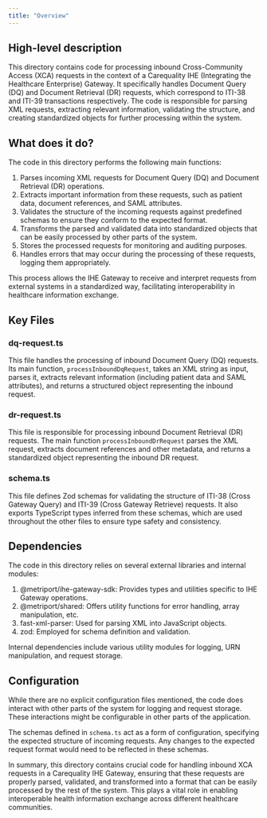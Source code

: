 ```yaml
---
title: "Overview"
---
```


## High-level description
This directory contains code for processing inbound Cross-Community Access (XCA) requests in the context of a Carequality IHE (Integrating the Healthcare Enterprise) Gateway. It specifically handles Document Query (DQ) and Document Retrieval (DR) requests, which correspond to ITI-38 and ITI-39 transactions respectively. The code is responsible for parsing XML requests, extracting relevant information, validating the structure, and creating standardized objects for further processing within the system.

## What does it do?
The code in this directory performs the following main functions:

1. Parses incoming XML requests for Document Query (DQ) and Document Retrieval (DR) operations.
2. Extracts important information from these requests, such as patient data, document references, and SAML attributes.
3. Validates the structure of the incoming requests against predefined schemas to ensure they conform to the expected format.
4. Transforms the parsed and validated data into standardized objects that can be easily processed by other parts of the system.
5. Stores the processed requests for monitoring and auditing purposes.
6. Handles errors that may occur during the processing of these requests, logging them appropriately.

This process allows the IHE Gateway to receive and interpret requests from external systems in a standardized way, facilitating interoperability in healthcare information exchange.

## Key Files

### dq-request.ts
This file handles the processing of inbound Document Query (DQ) requests. Its main function, `processInboundDqRequest`, takes an XML string as input, parses it, extracts relevant information (including patient data and SAML attributes), and returns a structured object representing the inbound request.

### dr-request.ts
This file is responsible for processing inbound Document Retrieval (DR) requests. The main function `processInboundDrRequest` parses the XML request, extracts document references and other metadata, and returns a standardized object representing the inbound DR request.

### schema.ts
This file defines Zod schemas for validating the structure of ITI-38 (Cross Gateway Query) and ITI-39 (Cross Gateway Retrieve) requests. It also exports TypeScript types inferred from these schemas, which are used throughout the other files to ensure type safety and consistency.

## Dependencies
The code in this directory relies on several external libraries and internal modules:

1. @metriport/ihe-gateway-sdk: Provides types and utilities specific to IHE Gateway operations.
2. @metriport/shared: Offers utility functions for error handling, array manipulation, etc.
3. fast-xml-parser: Used for parsing XML into JavaScript objects.
4. zod: Employed for schema definition and validation.

Internal dependencies include various utility modules for logging, URN manipulation, and request storage.

## Configuration
While there are no explicit configuration files mentioned, the code does interact with other parts of the system for logging and request storage. These interactions might be configurable in other parts of the application.

The schemas defined in `schema.ts` act as a form of configuration, specifying the expected structure of incoming requests. Any changes to the expected request format would need to be reflected in these schemas.

In summary, this directory contains crucial code for handling inbound XCA requests in a Carequality IHE Gateway, ensuring that these requests are properly parsed, validated, and transformed into a format that can be easily processed by the rest of the system. This plays a vital role in enabling interoperable health information exchange across different healthcare communities.